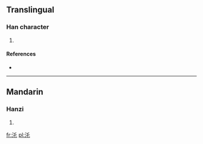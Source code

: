 ==Translingual==

===Han character===
{{Han char|rn=85|rad=水|as=03|sn=6|four=|canj=水竹心 (EHP)}}

# {{defn|Han|sort=水03}}

====References====
* {{Han ref|kx=0605.040|dkj=17123|dj=0998.130|hdz=31552.060|uh=6C51|ud=27729}}

----

==Mandarin==

===Hanzi===
{{cmn-hanzi|pin=[[shuàn]] ([[shuan4]]), [[tuō]] ([[tuo1]])|wg=shuan<sup>4</sup>, t'o<sup>1</sup>}}

# {{defn|Mandarin|sort=水03}}

[[fr:汑]]
[[pl:汑]]